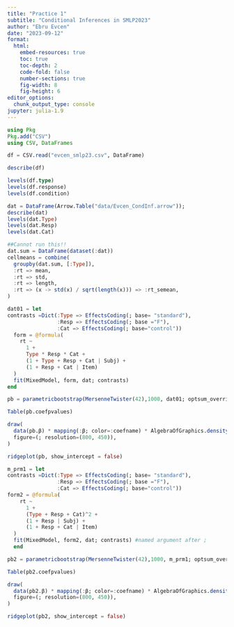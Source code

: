 ```yaml
---
title: "Practice 1"
subtitle: "Conditional Inferences in SMLP2023"
author: "Ebru Evcen"
date: "2023-09-12"
format:
  html:
    embed-resources: true
    toc: true
    toc-depth: 2
    code-fold: false
    number-sections: true
    fig-width: 8
    fig-height: 6
editor_options:
  chunk_output_type: console
jupyter: julia-1.9
---
```



```julia
using Pkg
Pkg.add("CSV")
using CSV, DataFrames

```
```julia
df = CSV.read("evcen_smlp23.csv", DataFrame)
```


```julia
describe(df)
```


```julia
levels(df.type)
levels(df.response)
levels(df.condition)
```


```julia
dat = DataFrame(Arrow.Table("data/Evcen_CondInf.arrow"));
describe(dat)
levels(dat.Type)
levels(dat.Resp)
levels(dat.Cat)
```

```julia
##Cannot run this!!
dat.sum = DataFrame(dataset(:dat))
cellmeans = combine(
  groupby(dat.sum, [:Type]),
  :rt => mean,
  :rt => std,
  :rt => length,
  :rt => (x -> std(x) / sqrt(length(x))) => :rt_semean,
)
```

```julia

dat01 = let
contrasts =Dict(:Type => EffectsCoding(; base= "standard"),
                :Resp => EffectsCoding(; base ="F"),
                :Cat => EffectsCoding(; base="control"))
  form = @formula(
    rt ~
      1 +
      Type * Resp * Cat +
      (1 + Type + Resp + Cat | Subj) +
      (1 + Resp + Cat | Item)
  )
  fit(MixedModel, form, dat; contrasts) 
end

```


```julia
pb = parametricbootstrap(MersenneTwister(42),1000, dat01; optsum_overrides =(;ftol_rel=1e-8))

```


```julia
Table(pb.coefpvalues) 
```


```julia
draw(
  data(pb.β) * mapping(:β; color=:coefname) * AlgebraOfGraphics.density();
  figure=(; resolution=(800, 450)),
)
```


```julia
ridgeplot(pb, show_intercept = false)
```



```julia

m_prm1 = let
contrasts =Dict(:Type => EffectsCoding(; base= "standard"),
                :Resp => EffectsCoding(; base ="F"),
                :Cat => EffectsCoding(; base="control"))
form2 = @formula(
    rt ~
      1 +
      (Type + Resp + Cat)^2 +
      (1 + Resp | Subj) +
      (1 + Resp + Cat | Item)
  )
  fit(MixedModel, form2, dat; contrasts) #named argument after ;
  end
```


```julia
pb2 = parametricbootstrap(MersenneTwister(42),1000, m_prm1; optsum_overrides =(;ftol_rel=1e-8))

```

```julia
Table(pb2.coefpvalues)
```

```julia
draw(
  data(pb2.β) * mapping(:β; color=:coefname) * AlgebraOfGraphics.density();
  figure=(; resolution=(800, 450)),
)
```


```julia
ridgeplot(pb2, show_intercept = false)
```

